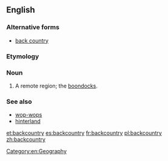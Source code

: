 ==English==
{{wikipedia}}

===Alternative forms===
* [[back country]]

===Etymology===
{{compound|back|country|lang=en}}

===Noun===
{{en-noun|~|backcountries}}

# A remote region; the [[boondocks]].

===See also===
* [[wop-wops]]
* [[hinterland]]

[[Category:en:Geography]]

[[et:backcountry]]
[[es:backcountry]]
[[fr:backcountry]]
[[pl:backcountry]]
[[zh:backcountry]]